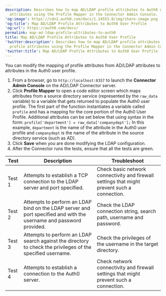 ```yaml
---
description: Describes how to map AD/LDAP profile attributes to Auth0 user profile
  attributes using the Profile Mapper in the Connector Admin Console.
'og:image': https://cdn2.auth0.com/docs/1.14553.0/img/share-image.png
'og:title': Map AD/LDAP Profile Attributes to Auth0 User Profile
'og:url': https://auth0.com/docs/
permalink: map-ad-ldap-profile-attributes-to-auth0
title: Map AD/LDAP Profile Attributes to Auth0 User Profile
'twitter:description': Describes how to map AD/LDAP profile attributes to Auth0 user
  profile attributes using the Profile Mapper in the Connector Admin Console.
'twitter:title': Map AD/LDAP Profile Attributes to Auth0 User Profile
---
```

You can modify the mapping of profile attributes from AD/LDAP attributes to attributes in the Auth0 user profile.

1. From a browser, go to `http://localhost:8357` to launch the **Connector Admin Console** on the AD/LDAP Connector server.
2. Click **Profile Mapper** to open a code editor screen which maps attributes from a source directory service (represented by the `raw_data` variable) to a variable that gets returned to populate the Auth0 user profile.
   The first part of the function instantiates a variable called `profile` and has a mapping for the core portion of the Auth0 User Profile. Additional attributes can be set below that using syntax in the form:
   `profile['department'] = raw_data['companydept'];`
   In this example, `department` is the name of the attribute in the Auth0 user profile and `companydept` is the name of the attribute in the source directory service (such as AD).
3. Click **Save** when you are done modifying the LDAP configuration.
4. After the Connector runs the tests, ensure that all the tests are green.

<table class="table"><thead>
<tr>
<th>Test</th>
<th>Description</th>
<th>Troubleshoot</th>
</tr>
</thead>
<tbody>
<tr>
<td>Test 1</td>
<td>Attempts to establish a TCP connection to the LDAP server and port specified.</td>
<td>Check basic network connectivity and firewall settings that might prevent such a connection.</td>
</tr>
<tr>
<td>Test 2</td>
<td>Attempts to perform an LDAP bind on the LDAP server and port specified and with the username and password provided.</td>
<td>Check the LDAP connection string, search path, username and password.</td>
</tr>
<tr>
<td>Test 3</td>
<td>Attempts to perform an LDAP search against the directory to check the privileges of the specified username.</td>
<td>Check the privileges of the username in the target directory.</td>
</tr>
<tr>
<td>Test 4</td>
<td>Attempts to establish a connection to the Auth0 server.</td>
<td>Check network connectivity and firewall settings that might prevent such a connection.</td>
</tr>
</tbody>
</table>